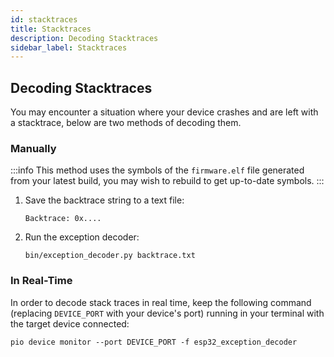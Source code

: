 ```yaml
---
id: stacktraces
title: Stacktraces
description: Decoding Stacktraces
sidebar_label: Stacktraces
---
```


## Decoding Stacktraces

You may encounter a situation where your device crashes and are left with a stacktrace, below are two methods of decoding them.

### Manually

:::info
This method uses the symbols of the `firmware.elf` file generated from your latest build, you may wish to rebuild to get up-to-date symbols.
:::

1. Save the backtrace string to a text file:

   ```text title="backtrace.txt"
   Backtrace: 0x....
   ```

2. Run the exception decoder:
   ```shell
   bin/exception_decoder.py backtrace.txt
   ```

### In Real-Time

In order to decode stack traces in real time, keep the following command (replacing `DEVICE_PORT` with your device's port) running in your terminal with the target device connected:

```shell
pio device monitor --port DEVICE_PORT -f esp32_exception_decoder
```
